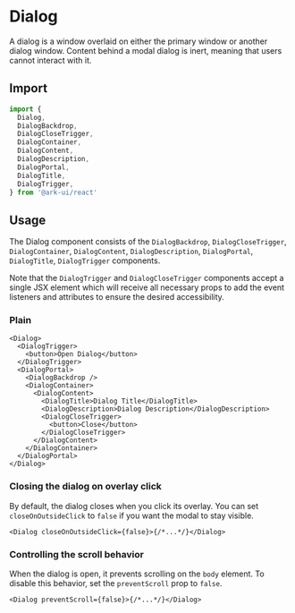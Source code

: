 # Dialog

A dialog is a window overlaid on either the primary window or another dialog window. Content behind
a modal dialog is inert, meaning that users cannot interact with it.

## Import

```ts
import {
  Dialog,
  DialogBackdrop,
  DialogCloseTrigger,
  DialogContainer,
  DialogContent,
  DialogDescription,
  DialogPortal,
  DialogTitle,
  DialogTrigger,
} from '@ark-ui/react'
```

## Usage

The Dialog component consists of the `DialogBackdrop`, `DialogCloseTrigger`, `DialogContainer`,
`DialogContent`, `DialogDescription`, `DialogPortal`, `DialogTitle`, `DialogTrigger` components.

Note that the `DialogTrigger` and `DialogCloseTrigger` components accept a single JSX element which
will receive all necessary props to add the event listeners and attributes to ensure the desired
accessibility.

### Plain

```tsx
<Dialog>
  <DialogTrigger>
    <button>Open Dialog</button>
  </DialogTrigger>
  <DialogPortal>
    <DialogBackdrop />
    <DialogContainer>
      <DialogContent>
        <DialogTitle>Dialog Title</DialogTitle>
        <DialogDescription>Dialog Description</DialogDescription>
        <DialogCloseTrigger>
          <button>Close</button>
        </DialogCloseTrigger>
      </DialogContent>
    </DialogContainer>
  </DialogPortal>
</Dialog>
```

### Closing the dialog on overlay click

By default, the dialog closes when you click its overlay. You can set `closeOnOutsideClick` to
`false` if you want the modal to stay visible.

```tsx
<Dialog closeOnOutsideClick={false}>{/*...*/}</Dialog>
```

### Controlling the scroll behavior

When the dialog is open, it prevents scrolling on the `body` element. To disable this behavior, set
the `preventScroll` prop to `false`.

```tsx
<Dialog preventScroll={false}>{/*...*/}</Dialog>
```
